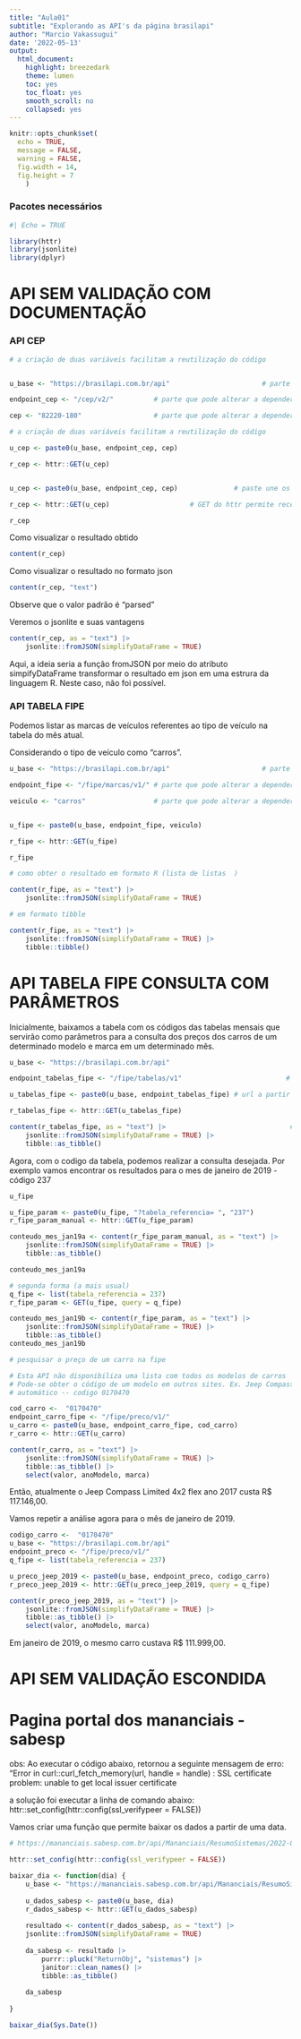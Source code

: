 ```yaml
---
title: "Aula01"
subtitle: "Explorando as API's da página brasilapi"
author: "Marcio Vakassugui"
date: '2022-05-13'
output: 
  html_document:
    highlight: breezedark
    theme: lumen
    toc: yes
    toc_float: yes
    smooth_scroll: no
    collapsed: yes
---
```


```r
knitr::opts_chunk$set(
  echo = TRUE,
  message = FALSE,
  warning = FALSE,
  fig.width = 14,
  fig.height = 7
    )

```

### Pacotes necessários

```r
#| Echo = TRUE

library(httr)
library(jsonlite)
library(dplyr)

```
# API SEM VALIDAÇÃO COM DOCUMENTAÇÃO

### API CEP
```r
# a criação de duas variáveis facilitam a reutilização do código


u_base <- "https://brasilapi.com.br/api"                       # parte da url que não se altera.

endpoint_cep <- "/cep/v2/"          # parte que pode alterar a depender do objetivo da consulta.

cep <- "82220-180"                  # parte que pode alterar a depender do objetivo da consulta.

# a criação de duas variáveis facilitam a reutilização do código

u_cep <- paste0(u_base, endpoint_cep, cep)                                           # u de url. 

r_cep <- httr::GET(u_cep)                                                     # r de requisição.


u_cep <- paste0(u_base, endpoint_cep, cep)              # paste une os elementos formando a url.

r_cep <- httr::GET(u_cep)                    # GET do httr permite receber da API o requisitado.

r_cep
```

Como visualizar o resultado obtido

```r

content(r_cep)

```

Como visualizar o resultado no formato json

```r

content(r_cep, "text")

```

Observe que o valor padrão é "parsed"

Veremos o jsonlite e suas vantagens

```r

content(r_cep, as = "text") |> 
    jsonlite::fromJSON(simplifyDataFrame = TRUE)

```

Aqui, a ideia seria a função fromJSON por meio do atributo simpifyDataFrame transformar o 
resultado em json em uma estrura da linguagem R. Neste caso, não foi possível.

### API TABELA FIPE

Podemos listar as marcas de veículos referentes ao tipo de veículo na tabela do mẽs atual.

Considerando o tipo de veículo como "carros".

```r

u_base <- "https://brasilapi.com.br/api"                       # parte da url que não se altera.

endpoint_fipe <- "/fipe/marcas/v1/" # parte que pode alterar a depender do objetivo da consulta.

veiculo <- "carros"                 # parte que pode alterar a depender do objetivo da consulta.


u_fipe <- paste0(u_base, endpoint_fipe, veiculo)                                     # u de url.

r_fipe <- httr::GET(u_fipe)                                                   # r de requisição.

r_fipe

```

```r
# como obter o resultado em formato R (lista de listas  )

content(r_fipe, as = "text") |> 
    jsonlite::fromJSON(simplifyDataFrame = TRUE)

# em formato tibble

content(r_fipe, as = "text") |> 
    jsonlite::fromJSON(simplifyDataFrame = TRUE) |> 
    tibble::tibble()
```


# API TABELA FIPE CONSULTA COM PARÂMETROS

Inicialmente, baixamos a tabela com os códigos das tabelas mensais que servirão como parâmetros para a consulta dos preços dos carros de um determinado modelo e marca em um determinado mês.

```r

u_base <- "https://brasilapi.com.br/api"                                        # sem alteração.

endpoint_tabelas_fipe <- "/fipe/tabelas/v1"                          # endpoint para as tabelas.

u_tabelas_fipe <- paste0(u_base, endpoint_tabelas_fipe) # url a partir dos elementos anteriores.

r_tabelas_fipe <- httr::GET(u_tabelas_fipe)                                   # get das tabelas.

content(r_tabelas_fipe, as = "text") |>                               # visualizamos as tabelas.
    jsonlite::fromJSON(simplifyDataFrame = TRUE) |> 
    tibble::as_tibble()


```

Agora, com o codigo da tabela, podemos realizar a consulta desejada. Por exemplo vamos encontrar os resultados para  o mes de janeiro de 2019 - código 237

```r
u_fipe                                                                          # sem alteração.

u_fipe_param <- paste0(u_fipe, "?tabela_referencia= ", "237")
r_fipe_param_manual <- httr::GET(u_fipe_param)

conteudo_mes_jan19a <- content(r_fipe_param_manual, as = "text") |> 
    jsonlite::fromJSON(simplifyDataFrame = TRUE) |> 
    tibble::as_tibble()

conteudo_mes_jan19a

# segunda forma (a mais usual)
q_fipe <- list(tabela_referencia = 237)
r_fipe_param <- GET(u_fipe, query = q_fipe)

conteudo_mes_jan19b <- content(r_fipe_param, as = "text") |> 
    jsonlite::fromJSON(simplifyDataFrame = TRUE) |> 
    tibble::as_tibble()
conteudo_mes_jan19b

# pesquisar o preço de um carro na fipe

# Esta API não disponibiliza uma lista com todos os modelos de carros
# Pode-se obter o código de um modelo em outros sites. Ex. Jeep Compass Limited 4x2 flex 16 v
# automático -- codigo 0170470

cod_carro <-  "0170470"
endpoint_carro_fipe <- "/fipe/preco/v1/"
u_carro <- paste0(u_base, endpoint_carro_fipe, cod_carro)
r_carro <- httr::GET(u_carro)

content(r_carro, as = "text") |> 
    jsonlite::fromJSON(simplifyDataFrame = TRUE) |> 
    tibble::as_tibble() |> 
    select(valor, anoModelo, marca)

```

Então, atualmente o Jeep Compass Limited 4x2 flex ano 2017 custa R$ 117.146,00.

Vamos repetir a análise agora para o mês de janeiro de 2019.


```r
codigo_carro <-  "0170470"
u_base <- "https://brasilapi.com.br/api"
endpoint_preco <- "/fipe/preco/v1/"
q_fipe <- list(tabela_referencia = 237)

u_preco_jeep_2019 <- paste0(u_base, endpoint_preco, codigo_carro)
r_preco_jeep_2019 <- httr::GET(u_preco_jeep_2019, query = q_fipe)

content(r_preco_jeep_2019, as = "text") |> 
    jsonlite::fromJSON(simplifyDataFrame = TRUE) |> 
    tibble::as_tibble() |> 
    select(valor, anoModelo, marca)

```

Em janeiro de 2019, o mesmo carro custava R$ 111.999,00.


# API SEM VALIDAÇÃO ESCONDIDA

# Pagina portal dos mananciais - sabesp
 obs: Ao executar o código abaixo, retornou a seguinte mensagem de erro:
"Error in curl::curl_fetch_memory(url, handle = handle) :
SSL certificate problem: unable to get local issuer certificate

a solução foi executar a linha de comando abaixo:
httr::set_config(httr::config(ssl_verifypeer = FALSE))


Vamos criar uma função que permite baixar os dados a partir de uma data.

```r
# https://mananciais.sabesp.com.br/api/Mananciais/ResumoSistemas/2022-05-02

httr::set_config(httr::config(ssl_verifypeer = FALSE))

baixar_dia <- function(dia) {
    u_base <- "https://mananciais.sabesp.com.br/api/Mananciais/ResumoSistemas/"
    
    u_dados_sabesp <- paste0(u_base, dia)
    r_dados_sabesp <- httr::GET(u_dados_sabesp)
    
    resultado <- content(r_dados_sabesp, as = "text") |> 
    jsonlite::fromJSON(simplifyDataFrame = TRUE) 
    
    da_sabesp <- resultado |> 
        purrr::pluck("ReturnObj", "sistemas") |> 
        janitor::clean_names() |> 
        tibble::as_tibble()
    
    da_sabesp
    
}

baixar_dia(Sys.Date())
```





